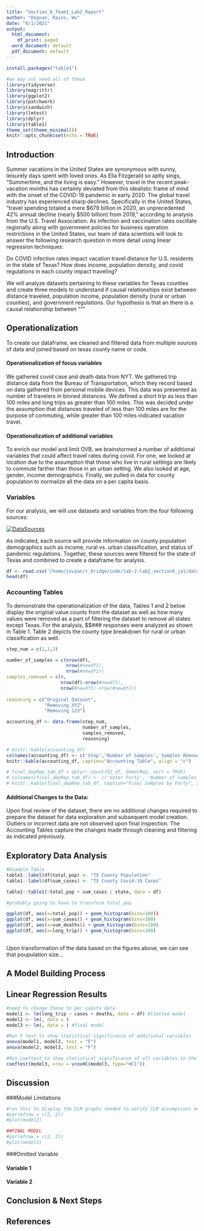 ```yaml
---
title: "Section_8_Team1_Lab2_Report"
author: "Degnan, Rains, Wu"
date: "8/1/2021"
output:
  html_document:
    df_print: paged
  word_document: default
  pdf_document: default
---
```


```r
install.packages("table1")

#we may not need all of these
library(tidyverse)
library(magrittr)
library(ggplot2)
library(patchwork)
library(sandwich)
library(lmtest)
library(dplyr)
library(table1)
theme_set(theme_minimal())
knitr::opts_chunk$set(echo = TRUE)

```

## Introduction

Summer vacations in the United States are synonymous with sunny, leisurely days spent with loved ones. As Ella Fitzgerald so aptly sings, “Summertime, and the living is easy.” However, travel in the recent peak-vacation months has certainly deviated from this idealistic frame of mind with the onset of the COVID-19 pandemic in early 2020. The global travel industry has experienced sharp declines. Specifically in the United States, “travel spending totaled a mere $679 billion in 2020, an unprecedented 42% annual decline (nearly $500 billion) from 2019,” according to analysis from the U.S. Travel Association. 
As infection and vaccination rates oscillate regionally along with government policies for business operation restrictions in the United States, our team of data scientists will look to answer the following research question in more detail using linear regression techniques: 

Do COVID infection rates impact vacation travel distance for U.S. residents in the state of Texas? 
How does income, population density, and covid regulations in each county impact traveling? 

We will analyze datasets pertaining to these variables for Texas counties and create three models to understand if causal relationships exist between distance traveled, population income, population density (rural or urban counties), and government regulations. Our hypothesis is that an there is a causal relationship between """

## Operationalization

To create our dataframe, we cleaned and filtered data from multiple sources of data and joined based on texas county name or code. 

#### Operationalization of focus variables
We gathered covid case and death data from NYT. We gathered trip distance data from the Bureau of Transportation, which they record based on data gathered from personal mobile devices. This data was presented as number of travelers in binned distances. We defined a short trip as less than 100 miles and long trips as greater than 100 miles. This was decided under the assumption that distances traveled of less than 100 miles are for the purpose of commuting, while greater than 100 miles indicated vacation travel.

#### Operationalization of additional variables
To enrich our model and limit OVB, we brainstormed a number of additional variables that could affect travel rates during covid. For one, we looked at location due to the assumption that those who live in rural settings are likely to commute farther than those in an urban setting. We also looked at age, gender, income demographics. Finally, we pulled in data for county population to normalize all the data on a per capita basis. 

### Variables

For our analysis, we will use datasets and variables from the four following sources:

[![DataSources](lab2datatable.JPG)](https://ibb.co/zQ3yj2K)

As indicated, each source will provide information on county population demographics such as income, rural vs. urban classification, and status of pandemic regulations. Together, these sources were filtered for the state of Texas and combined to create a dataframe for analysis.

```r
df <- read.csv('/home/jovyan/r_bridge/code/lab-2-lab2_section8_jal/data/interim/covid_trips_interim.csv')
head(df)

```


### Accounting Tables

To demonstrate the operationalization of the data, Tables 1 and 2 below display the original value counts from the dataset as well as how many values were removed as a part of filtering the dataset to remove all states except Texas. For the analysis, $$### responses were analyzed as shown in Table 1. Table 2 depicts the county type breakdown for rural or urban classification as well. 

```r

step_num = c(1,2,3)

number_of_samples = c(nrow(df),
                      nrow(#newdf1),
                      nrow(#newdf2))                      
samples_removed = c(0,
                    nrow(df)-nrow(#newdf1),
                    nrow(#newdf1)-nrow(#newdf2))
                    
reasoning = c("Original Dataset",
              "Removing XYZ",
              "Removing 123")

accounting_df <- data.frame(step_num,
                            number_of_samples,
                            samples_removed,
                            reasoning)

# knitr::kable(accounting_df)
colnames(accounting_df) <- c('Step','Number of Samples','Samples Removed', 'Reason')
knitr::kable(accounting_df, caption="Accounting Table", align = "c")

# final_depRep_tab_df = dplyr::count(Q2_df, DemorRep, sort = TRUE)
# colnames(final_depRep_tab_df) <- c('Voter Party', 'Number of Samples')
# knitr::kable(final_depRep_tab_df, caption="Final Samples by Party", align = "c")
```


#### Additional Changes to the Data:

Upon final review of the dataset, there are no additional changes required to prepare the dataset for data exploration and subsequent model creation. Outliers or incorrect data are not observed upon final inspection. The Accounting Tables capture the changes made through cleaning and filtering as indicated previously.

## Exploratory Data Analysis


```r
#Example Table
table1::label(df$total_pop) <- "TX County Population"
table1::label(df$sum_cases) <- "TX County Covid-19 Cases"

table1::table1(~total_pop + sum_cases | state, data = df)

#probably going to have to transform total_pop

ggplot(df, aes(x=total_pop)) + geom_histogram(bins=100))
ggplot(df, aes(x=sum_cases)) + geom_histogram(bins=100)
ggplot(df, aes(x=sum_deaths)) + geom_histogram(bins=100) 
ggplot(df, aes(x=long_trip)) + geom_histogram(bins=100)
  

```

Upon transformation of the data based on the figures above, we can see that poupulation size...

## A Model Building Process

## Linear Regression Results

```r

#need to change these to per capita data
model1 <- lm(long_trip ~ cases + deaths, data = df) #limited model
model2 <- lm(, data = )
model3 <- lm(, data = ) #final model

#Run F test to show statistical significance of additional variables
anova(model1, model2, test = "F")
anova(model2, model3, test = "F")

#Run coeftest to show statistical significanve of all variables in the model
coeftest(model3, vcov = vcovHC(model3, type="HC1"))
```

## Discussion
###Model Limitations

```r

#run this to display the CLM graphs needed to verify CLM assumptions met
#par(mfrow = c(2, 2))
#plot(model2)

##FINAL MODEL
#par(mfrow = c(2, 2))
#plot(model3)

```

###Omitted Variable 

<!-- If the team has taken up an explanatory (i.e. causal) question to evaluate, then identify what you think are the most important omitted variables that bias results you care about. For each variable you name, you should reason about the direction of bias caused by omitting this variable. If you can argue whether the bias is large or small, that is even better. State whether you have any variables available that may proxy (even imperfectly) for the omitted variable. Pay particular attention to whether each omitted variable bias is towards zero or away from zero. You will use this information to judge whether the effects you find are likely to be real, or whether they might be entirely an artifact of omitted variable bias. -->

#### Variable 1
#### Variable 2

## Conclusion & Next Steps

## References

